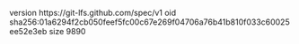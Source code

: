 version https://git-lfs.github.com/spec/v1
oid sha256:01a6294f2cb050feef5fc00c67e269f04706a76b41b810f033c60025ee52e3eb
size 9890

